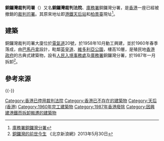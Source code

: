 '''銅鑼灣裁判司署'''（{{lang-en|Causeway Bay Magistracy}}）又名'''銅鑼灣裁判法院'''、[[庫務署|庫務署]]銅鑼灣分署，是[[香港|香港]]一座已經被撤銷的[[裁判司署|裁判司署]]。其原來地址即[[港鐵|港鐵]][[天后站|天后站]]和[[柏景臺|柏景臺]]現址<ref>[http://www.hklii.org/hk/legis/ch/reg/237A/sch-30061997.html 庫務署銅鑼灣分署]{{dead link|date=2018年4月 |bot=InternetArchiveBot |fix-attempted=yes }}</ref>。

==建築==
銅鑼灣裁判司署大廈位於[[電氣道|電氣道]]20號，於1958年10月動工興建，並於1960年春季落成，由[[巴馬丹拿|巴馬丹拿]]設計，毗鄰[[英皇道|英皇道]]、[[維多利亞公園|維多利亞公園]]，樓高10層，是殖民地[[香港殖民地時期#香港政府|香港政府]]的古典式建築物，設有[[人民入境事務處|人民入境事務處]]及[[庫務署|庫務署]]銅鑼灣分署，於1987年一月拆卸<ref>[http://news.sina.com.tw/article/20130530/9730485.html 銅鑼灣的前世今生] {{Wayback|url=http://news.sina.com.tw/article/20130530/9730485.html |date=20131029202442 }}《北京新浪網》2013年5月30日</ref>。

==參考來源==
{{reflist}}

{{-}}
{{香港司法體系}}
{{HK-buil-stub}}

[[Category:香港已停用裁判法院|Category:香港已停用裁判法院]]
[[Category:香港已不存在的建築物|Category:香港已不存在的建築物]]
[[Category:天后_(香港)|Category:天后 (香港)]]
[[Category:1960年完工建築物|Category:1960年完工建築物]]
[[Category:1987年香港廢除|Category:1987年香港廢除]]
[[Category:因興建港鐵而拆卸搬遷的建築物|Category:因興建港鐵而拆卸搬遷的建築物]]